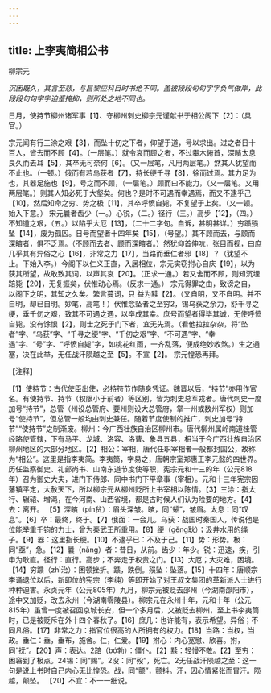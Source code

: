 ```yaml
---
---
---
```

title: 上李夷简相公书
---



柳宗元

*沉困既久，其言至悲，与昌黎应科目时书绝不同。盖彼段段句句字字负气做岸，此段段句句字字迫蹙掩抑，则所处之地不同也。*

日月，使持节柳州诸军事【1】、守柳州刺史柳宗元谨献书于相公阁下【2】：（具官。）

宗元闻有行三涂之艰【3】，而坠十仞之下者，仰望于道，号以求出。过之者日十百人，皆去而不顾【4】。（一层笔。）就令哀而顾之者，不过攀木俯首，深矉太息良久而去耳【5】，其卒无可奈何【6】。（又一层笔，凡用两层笔。）然其人犹望而不止也。（一顿。）俄而有若乌获者【7】，持长绠千寻【8】，徐而过焉。其力足为也，其器足施也【9】，号之而不顾，（一层笔。）顾而曰不能力，（又一层笔。又用两层笔。）则其人知必死于大壑矣。何也？是时不可遇而幸遇焉，而又不逮乎己【10】，然后知命之穷、势之极【11】，其卒呼愤自毙，不复望于上矣。（又一顿。始入下意。）
宋元曩者齿少（一。）心锐，（二。）径行（三。）高步【12】，（四。）不知道之艰，（五。）以陷乎大厄【13】，（二十二字句。自诉，甚明甚详。）穷踬殒坠【14】，废为孤囚。日号而望者十四年矣【15】，（号望。）其不顾而去，与顾而深矉者，俱不乏焉。（不顾而去者、顾而深矉者。）然犹仰首伸吭，张目而视，曰庶几乎其有异俗之心【16】，非常之力【17】，当路而垂仁者邪【18】？（犹望不止。下始入李。）今阁下以仁义正直，入居相位，宗元实窃拊心自庆【19】，以为获其所望，故敢致其词，以声其哀【20】。（正求一通。）若又舍而不顾，则知沉埋踣毙【20】，无复振矣，伏惟动心焉。（反求一通。）
宗元得罪之由，致谤之自，以阁下之明，其知之久矣。繁言蔓词，只
益为黩【2】。（又自明，又不自明。并不自明，却已自明。妙笔，高笔！）伏惟念坠者之至穷2，锡乌获之余力，舒千寻之绠，垂千仞之艰，致其不可遇之遇，以卒成其幸。庶号而望者得毕其诚，无使呼愤自毙，没有馀恨【2】，则士之死于门下者，宜无先焉。（看他拉拉杂杂，将“坠者”字、“乌获”字、“千寻之绠”字、“千仞之艰”字、“不可遇”字、“幸遇”字、“号”字、“呼愤自毙”字，如桃花红雨，一齐乱落，便成绝妙收煞。）生之通塞，决在此举，无任战汗陨越之至【5】。不宣【2】。
宗元惶恐再拜。

【注释】

【1】使持节：古代使臣出使，必持符节作随身凭证。魏晋以后，“持节”亦用作官名。有使持节、持节（权限小于前者）等区别，皆为刺史总军戎者。唐代刺史一度加号“持节”，总管（州设总管府、要州则设大总管府，掌一州或数州军权）则加号“使持节”，但总管一般均由刺史兼任。随着节度使制的推广，刺史加号“持节”“使持节”之制渐废。柳州：今广西壮族自治区柳州市。唐代柳州属岭南道桂管经略使管辖，下有马平、龙城、洛容、洛曹、象县五县，相当于今广西壮族自治区柳州地区的大部分地区。【2】相公：宰相，唐代任职宰相者一般都封国公，故称为“相公”。这里是指李夷简。李夷筒，字易之，唐朝宗室郑惠王李元懿的四世界。历任监察御史、礼部尚书、山南东道节度使等职，宪宗元和十三的年（公元818年）召为御史大夫，进门下侍郎、同中书门下平章事（宰相）。元和十三年宪宗因藩镇平定，大赦天下，所以柳宗元从柳州贬所上书宰相以陈情。【3】三涂：指太行、辗辕、增渑，在今河南、山西省境，都是古时候人们认为险要的地方。【4】去：离开。
【5】深矉（pín贫）：眉头深皱。矉，同“颦”，皱眉。太息：同“叹息”。【6】卒：最终，终于。【7】俄面：一会儿。乌获：战国时秦国人，传说他是位能举重千钧的力士，曾为秦武王所重用。【8】绠（gěng耿）；汲井水用的绳子。【9】器：这里指长绠。【10】不逮乎已：不及于己。【11】势：形势。极：同“亟”，急。【12】曩（nǎng）者：昔日，从前。齿少：年少。锐：迅速，疾，引申为耿直。径行：直行。高步；不奔走于权贵之门。【13】大厄；大灾难，困境。【14】穷踬（zhì治）：困顿挫折。踬，跌倒。殒坠：坠落。【15】十四年：唐顺宗李诵退位以后，新即位的宪宗（李纯）等即开始了对王叔文集团的革新派人士进行种种迫害。永贞元年（公元805年）九月，柳宗元被贬去邵州（今湖南邵阳市），途中又加贬，改去永州（今湖南零陵县）。柳宗元在永州十年，元和十年（公元815年）虽曾一度被召回京城长安，但一个多月后，又被贬去柳州，至上书李夷筒时，已是被贬斥在外十四个春秋了。【16】庶几：也许能有，表示希望。异俗；不同凡俗。【17】非常之力：指官位很高的人所拥有的权力。【18】当路：当权，当政。垂仁：垂，垂布，施舍。仁，仁爱。【19】拊心：内心宽慰、欣喜。拊，同“抚”。【20】声：表达。2踣（bó勃）：僵仆。【2】黩：轻慢不敬。【2】至穷：困窘到了极点。24锡：同“赐”。2没：同“殁”，死亡。2无任战汗陨越之至：这一句是说上书时自己内心无比惶恐。战，同“颤”，颤抖。汗，因心情紧张而冒汗。陨越，颠坠。
【20】不宜：不一一细说。